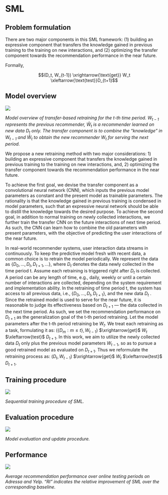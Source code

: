 # SML

## Problem formulation

There are two major components in this SML framework: (1) building an expressive component that transfers the knowledge gained in previous training to the training on new interactions, and (2) optimizing the transfer component towards the recommendation performance in the near future.

Formally, 

$$(D_t, W_{t-1}) \xrightarrow{\text{get}} W_t \xleftarrow{\text{test}}D_{t+1}$$

## Model overview

![](https://github.com/recohut/incremental-learning/raw/a6fdcde2e8af7ebfd9f5efd278c487e0e9560cb3/docs/_images/L753817_1.png)

*Model overview of transfer-based retraining for the t-th time period. $W_{t−1}$ represents the previous recommender, $\hat{W}_t$ is a recommender learned on new data $D_t$ only. The transfer component is to combine the “knowledge” in $W_{t−1}$ and $\hat{W}_t$ to obtain the new recommender $W_t$ for serving the next period.*

We propose a new retraining method with two major considerations: 1) building an expressive component that transfers the knowledge gained in previous training to the training on new interactions, and, 2) optimizing the transfer component towards the recommendation performance in the near future.

To achieve the first goal, we devise the transfer component as a convolutional neural network (CNN), which inputs the previous model parameters as constant and the present model as trainable parameters. The rationality is that the knowledge gained in previous training is condensed in model parameters, such that an expressive neural network should be able to distill the knowledge towards the desired purpose. To achieve the second goal, in addition to normal training on newly collected interactions, we further train the transfer CNN on the future interactions of next time period. As such, the CNN can learn how to combine the old parameters with present parameters, with the objective of predicting the user interactions of the near future.

In real-world recommender systems, user interaction data streams in continuously. To keep the predictive model fresh with recent data, a common choice is to retrain the model periodically. We represent the data as $\{D_0, . . . ,D_t ,D_{t+1}, . . . \}$, where $D_t$ denotes the data newly collected in the time period t. Assume each retraining is triggered right after $D_t$ is collected. A period can be any length of time, e.g., daily, weekly or until a certain number of interactions are collected, depending on the system requirement and implementation ability. In the retraining of time period t, the system has access to all previous data, i.e., $\{D_0, . . . ,D_t ,D_{t+1}\}$, and the new data $D_t$ . Since the retrained model is used to serve for the near future, it is reasonable to judge its effectiveness based on $D_{t+1}$ — the data collected in the next time period. As such, we set the recommendation performance on $D_{t+1}$ as the generalization goal of the t-th period retraining. Let the model parameters after the t-th period retraining be $W_t$. We treat each retraining as a task, formulating it as: $(\{D_m : m ≤ t\},W_{t−1})$ $\xrightarrow{get}$ $W_t$ $\xleftarrow{test}$ $D_{t+1}$. In this work, we aim to utilize the newly collected data $D_t$ only plus the previous model parameters $W_{t−1}$, so as to pursue a good retrained model as evaluated on $D_{t+1}$. Thus we reformulate the retraining process as: $(D_t,W_{t−1})$ $\xrightarrow{get}$ $W_t$ $\xleftarrow{test}$ $D_{t+1}$.

## Training procedure

![](https://github.com/recohut/incremental-learning/raw/a6fdcde2e8af7ebfd9f5efd278c487e0e9560cb3/docs/_images/L753817_2.png)

*Sequential training procedure of SML.*

## Evaluation procedure

![](https://github.com/recohut/incremental-learning/raw/a6fdcde2e8af7ebfd9f5efd278c487e0e9560cb3/docs/_images/L753817_3.png)

*Model evaluation and update procedure.*

## Performance

![](https://github.com/recohut/incremental-learning/raw/a6fdcde2e8af7ebfd9f5efd278c487e0e9560cb3/docs/_images/L753817_4.png)

*Average recommendation performance over online testing periods on Adressa and Yelp. “RI” indicates the relative improvement of SML over the corresponding baseline.*